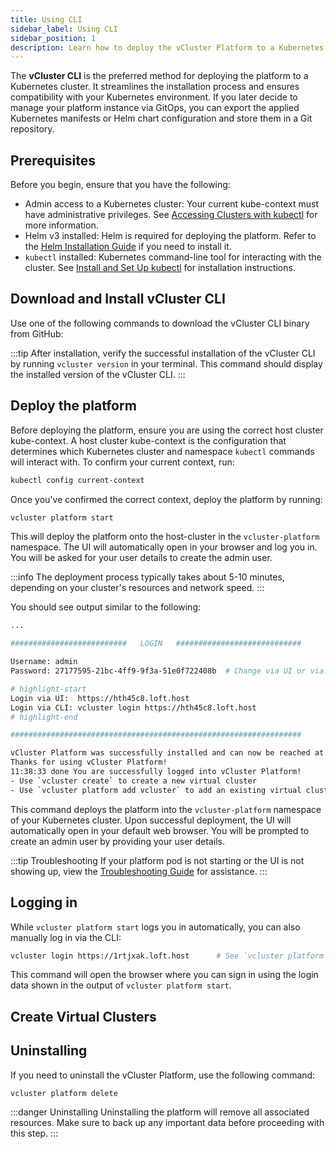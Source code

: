 ```yaml
---
title: Using CLI
sidebar_label: Using CLI
sidebar_position: 1
description: Learn how to deploy the vCluster Platform to a Kubernetes cluster using the vCluster CLI.
---
```



The **vCluster CLI** is the preferred method for deploying the platform to a Kubernetes cluster. It streamlines the installation process and ensures compatibility with your Kubernetes environment. If you later decide to manage your platform instance via GitOps, you can export the applied Kubernetes manifests or Helm chart configuration and store them in a Git repository.

## Prerequisites

Before you begin, ensure that you have the following:

- Admin access to a Kubernetes cluster: Your current kube-context must have administrative privileges. See [Accessing Clusters with kubectl](https://kubernetes.io/docs/tasks/tools/#kubectl) for more information.
- Helm v3 installed: Helm is required for deploying the platform. Refer to the [Helm Installation Guide](https://helm.sh/docs/intro/install/) if you need to install it.
- `kubectl` installed: Kubernetes command-line tool for interacting with the cluster. See [Install and Set Up kubectl](https://kubernetes.io/docs/tasks/tools/#kubectl) for installation instructions.

## Download and Install vCluster CLI

Use one of the following commands to download the vCluster CLI binary from GitHub:

<InstallCLI />

:::tip
After installation, verify the successful installation of the vCluster CLI by running `vcluster version` in your terminal. This command should display the installed version of the vCluster CLI.
:::

## Deploy the platform

Before deploying the platform, ensure you are using the correct host cluster kube-context. A host cluster kube-context is the configuration that determines which Kubernetes cluster and namespace `kubectl` commands will interact with. To confirm your current context, run:

```bash title="Get the current Kubernetes context."
kubectl config current-context
```

Once you've confirmed the correct context, deploy the platform by running:

```bash title="Deploy the platform."
vcluster platform start
```

This will deploy the platform onto the host-cluster in the `vcluster-platform` namespace.
The UI will automatically open in your browser and log you in. You will be asked for your user details to create the admin user.

:::info
The deployment process typically takes about 5-10 minutes, depending on your cluster's resources and network speed.
:::

You should see output similar to the following:

```bash title="Platform installation output."
...

##########################   LOGIN   ############################

Username: admin
Password: 27177595-21bc-4ff9-9f3a-51e0f722408b  # Change via UI or via: vcluster platform reset password

# highlight-start
Login via UI:  https://hth45c8.loft.host
Login via CLI: vcluster login https://hth45c8.loft.host
# highlight-end

#################################################################

vCluster Platform was successfully installed and can now be reached at: https://hth45c8.loft.host
Thanks for using vCluster Platform!
11:38:33 done You are successfully logged into vCluster Platform!
- Use `vcluster create` to create a new virtual cluster
- Use `vcluster platform add vcluster` to add an existing virtual cluster to a vCluster platform instance
```

This command deploys the platform into the `vcluster-platform` namespace of your Kubernetes cluster. Upon successful deployment, the UI will automatically open in your default web browser. You will be prompted to create an admin user by providing your user details.

:::tip Troubleshooting
If your platform pod is not starting or the UI is not showing up, view the [Troubleshooting Guide](../use-platform/troubleshooting) for assistance.
:::

## Logging in

While `vcluster platform start` logs you in automatically, you can also manually log in via the CLI:

```bash title="Platform login"
vcluster login https://1rtjxak.loft.host      # See `vcluster platform start` output for login credentials and your actual sub-domain name (auto-generated).
```

This command will open the browser where you can sign in using the login data shown in the
output of `vcluster platform start`.

## Create Virtual Clusters

<InstallNextSteps />


## Uninstalling

If you need to uninstall the vCluster Platform, use the following command:

```bash title="Uninstall the platform"
vcluster platform delete
```

:::danger Uninstalling
Uninstalling the platform will remove all associated resources. Make sure to
back up any important data before proceeding with this step.
:::
